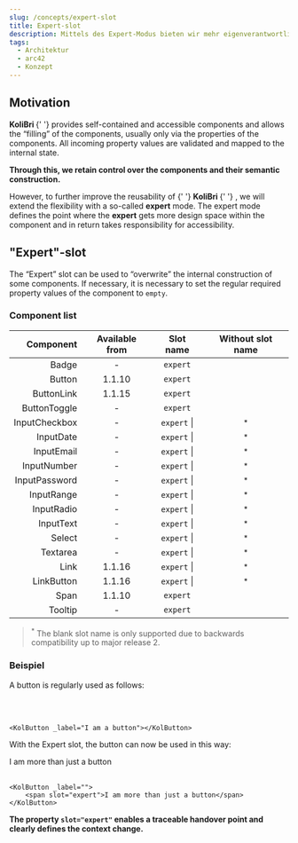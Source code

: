 ```yaml
---
slug: /concepts/expert-slot
title: Expert-slot
description: Mittels des Expert-Modus bieten wir mehr eigenverantwortliche Freiheiten an.
tags:
  - Architektur
  - arc42
  - Konzept
---
```



## Motivation

<p>
	<strong>
		<kol-abbr _tooltip-align="right" _title="Accessibility component library">
			KoliBri
		</kol-abbr>
	</strong>{' '}
	provides self-contained and accessible components and allows the “filling” of the components, usually only via the properties of the components. All incoming property values are validated and mapped to the internal state.
</p>
<p>
	<kol-indented-text>
		<strong>Through this, we retain control over the components and their semantic construction.</strong>
	</kol-indented-text>
</p>
<p>
	However, to further improve the reusability of {' '}
	<strong>
		<kol-abbr _tooltip-align="right" _title="Accessibility component library">
			KoliBri
		</kol-abbr>
	</strong>{' '}
	, we will extend the flexibility with a so-called <strong>expert</strong> mode. The expert mode defines the point where the <strong>expert</strong> gets more design space within the component and in return takes responsibility for accessibility.
</p>

## "Expert"-slot

<p>
	The “Expert” slot can be used to “overwrite” the internal construction of some components. If necessary, it is necessary to set the regular required property values of the component to <code>empty</code>.
</p>

### Component list

|     Component | Available from |              Slot name               | Without slot name |
| ------------: | :------------: | :----------------------------------: | :---------------: |
|         Badge |       -        |         <code>expert</code>          |                   |
|        Button |     1.1.10     |         <code>expert</code>          |                   |
|    ButtonLink |     1.1.15     |         <code>expert</code>          |                   |
|  ButtonToggle |       -        |         <code>expert</code>          |                   |
| InputCheckbox |       -        | <code>expert</code> \| <code></code> | <sup>\*</sup>     |
|     InputDate |       -        | <code>expert</code> \| <code></code> | <sup>\*</sup>     |
|    InputEmail |       -        | <code>expert</code> \| <code></code> | <sup>\*</sup>     |
|   InputNumber |       -        | <code>expert</code> \| <code></code> | <sup>\*</sup>     |
| InputPassword |       -        | <code>expert</code> \| <code></code> | <sup>\*</sup>     |
|    InputRange |       -        | <code>expert</code> \| <code></code> | <sup>\*</sup>     |
|    InputRadio |       -        | <code>expert</code> \| <code></code> | <sup>\*</sup>     |
|     InputText |       -        | <code>expert</code> \| <code></code> | <sup>\*</sup>     |
|        Select |       -        | <code>expert</code> \| <code></code> | <sup>\*</sup>     |
|      Textarea |       -        | <code>expert</code> \| <code></code> | <sup>\*</sup>     |
|          Link |     1.1.16     | <code>expert</code> \| <code></code> | <sup>\*</sup>     |
|    LinkButton |     1.1.16     | <code>expert</code> \| <code></code> | <sup>\*</sup>     |
|          Span |     1.1.10     |         <code>expert</code>          |                   |
|       Tooltip |       -        |         <code>expert</code>          |                   |

> <sup>*</sup> The blank slot name is only supported due to backwards compatibility up to major release 2.

### Beispiel

<p>A button is regularly used as follows:</p>

<KolButton _label="I am a button"></KolButton>
<br />
<br />

```tsx
<KolButton _label="I am a button"></KolButton>
```

<p>With the Expert slot, the button can now be used in this way:</p>

<KolButton _label="">
	<span slot="expert">I am more than just a button</span>
</KolButton>
<br />
<br />

```tsx
<KolButton _label="">
	<span slot="expert">I am more than just a button</span>
</KolButton>
```

<p>
	<kol-alert _type="info">
		<strong>
			The property <code>slot="expert"</code> enables a traceable handover point and clearly defines the context change.
		</strong>
	</kol-alert>
</p>
